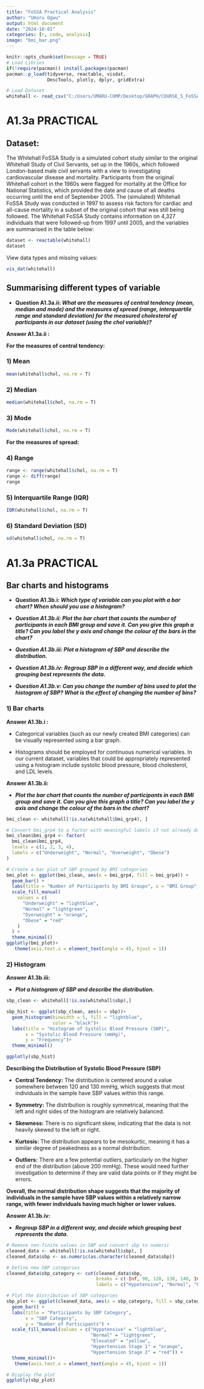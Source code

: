 ```yaml
---
title: "FoSSA Practical Analysis"
author: "Umoru Ogwu"
output: html document
date: "2024-10-01"
categories: [r, code, analysis]
image: "bmi_bar.png"
---
```


```r
knitr::opts_chunk$set(message = TRUE)
# Load Libries
if(!require(pacman)) install.packages(pacman)
pacman::p_load(tidyverse, reactable, visdat,
               DescTools, plotly, dplyr, gridExtra)

# Load Dataset
whitehall <- read_csv("C:/Users/UMARU-COMP/Desktop/GRAPH/COURSE_5_FoSSA/Datasets/Whitehall_fossa(in).csv")
```

# **A1.3a PRACTICAL**

## **Dataset:**

The Whitehall FoSSA Study is a simulated cohort study similar to the original Whitehall Study of Civil Servants, set up in the 1960s, which followed London-based male civil servants with a view to investigating cardiovascular disease and mortality. Participants from the original Whitehall cohort in the 1960s were flagged for mortality at the Office for National Statistics, which provided the date and cause of all deaths occurring until the end of September 2005. The (simulated) Whitehall FoSSA Study was conducted in 1997 to assess risk factors for cardiac and all-cause mortality in a subset of the original cohort that was still being followed. The Whitehall FoSSA Study contains information on 4,327 individuals that were followed-up from 1997 until 2005, and the variables are summarised in the table below:

```r
dataset <- reactable(whitehall)
dataset
```

View data types and missing values:

```r
vis_dat(whitehall)
```

## Summarising different types of variable

-   **Question A1.3a.ii: *What are the measures of central tendency (mean, median and mode) and the measures of spread (range, interquartile range and standard deviation) for the measured cholesterol of participants in our dataset (using the chol variable)?***

**Answer A1.3a.ii :**

**For the measures of central tendency:**

### 1) Mean

```r
mean(whitehall$chol, na.rm = T)
```

### 2) Median

```r
median(whitehall$chol, na.rm = T)
```

### 3) Mode

```r
Mode(whitehall$chol, na.rm = T)
```

**For the measures of spread:**

### 4) Range

```r
range <- range(whitehall$chol, na.rm = T)
range <- diff(range)
range
```

### 5) Interquartile Range (IQR)

```r
IQR(whitehall$chol, na.rm = T)
```

### 6) Standard Deviation (SD)

```r
sd(whitehall$chol, na.rm = T)
```

# **A1.3a PRACTICAL**

## Bar charts and histograms

-   **Question A1.3b.i: *Which type of variable can you plot with a bar chart? When should you use a histogram?***

-   ***Question A1.3b.ii: Plot the bar chart that counts the number of participants in each BMI group and save it. Can you give this graph a title? Can you label the y axis and change the colour of the bars in the chart?***

-   ***Question A1.3b.iii: Plot a histogram of SBP and describe the distribution.***

-   ***Question A1.3b.iv:*** ***Regroup SBP in a different way, and decide which grouping best represents the data.***

-   ***Question A1.3b.v: Can you change the number of bins used to plot the histogram of SBP? What is the effect of changing the number of bins?***

### 1) Bar charts

**Answer A1.3b.i :**

-   Categorical variables (such as our newly created BMI categories) can be visually represented using a bar graph.

-   Histograms should be employed for continuous numerical variables. In our current dataset, variables that could be appropriately represented using a histogram include systolic blood pressure, blood cholesterol, and LDL levels.

**Answer A1.3b.ii:**

-   ***Plot the bar chart that counts the number of participants in each BMI group and save it. Can you give this graph a title? Can you label the y axis and change the colour of the bars in the chart?***

```r
bmi_clean <- whitehall[!is.na(whitehall$bmi_grp4), ]

# Convert bmi_grp4 to a factor with meaningful labels if not already done
bmi_clean$bmi_grp4 <- factor(
  bmi_clean$bmi_grp4,
  levels = c(1, 2, 3, 4),
  labels = c("Underweight", "Normal", "Overweight", "Obese")
)

# Create a bar plot of SBP grouped by BMI categories
bmi_plot <- ggplot(bmi_clean, aes(x = bmi_grp4, fill = bmi_grp4)) +
  geom_bar() +
  labs(title = "Number of Participants by BMI Groups", x = "BMI Group", y = "Number of Participants") +
  scale_fill_manual(
    values = c(
      "Underweight" = "lightblue",
      "Normal" = "lightgreen",
      "Overweight" = "orange",
      "Obese" = "red"
    )
  ) +
  theme_minimal()
ggplotly(bmi_plot)+
   theme(axis.text.x = element_text(angle = 45, hjust = 1))
```

### 2) Histogram

**Answer A1.3b.iii:**

-   ***Plot a histogram of SBP and describe the distribution.***

```r
sbp_clean <- whitehall[!is.na(whitehall$sbp),]

sbp_hist <- ggplot(sbp_clean, aes(x = sbp))+
  geom_histogram(binwidth = 5, fill = "lightblue",
                 color = "black")+
  labs(title = "Histogram of Systolic Blood Pressure (SBP)",
       x = "Systolic Blood Pressure (mmHg)", 
       y = "Frequency")+
  theme_minimal()

ggplotly(sbp_hist)
```

**Describing the Distribution of Systolic Blood Pressure (SBP)**

-   **Central Tendency:** The distribution is centered around a value somewhere between 120 and 130 mmHg, which suggests that most individuals in the sample have SBP values within this range.

-   **Symmetry:** The distribution is roughly symmetrical, meaning that the left and right sides of the histogram are relatively balanced.

-   **Skewness:** There is no significant skew, indicating that the data is not heavily skewed to the left or right.

-   **Kurtosis:** The distribution appears to be mesokurtic, meaning it has a similar degree of peakedness as a normal distribution.

-   **Outliers:** There are a few potential outliers, particularly on the higher end of the distribution (above 200 mmHg). These would need further investigation to determine if they are valid data points or if they might be errors.

**Overall, the normal distribution shape suggests that the majority of individuals in the sample have SBP values within a relatively narrow range, with fewer individuals having much higher or lower values.**

**Answer A1.3b.iv:**

-   ***Regroup SBP in a different way, and decide which grouping best represents the data.***

```r
# Remove non-finite values in SBP and convert sbp to numeric
cleaned_data <- whitehall[!is.na(whitehall$sbp), ]
cleaned_data$sbp <- as.numeric(as.character(cleaned_data$sbp))

# Define new SBP categories
cleaned_data$sbp_category <- cut(cleaned_data$sbp,
                                 breaks = c(-Inf, 90, 120, 130, 140, Inf),
                                 labels = c("Hypotensive", "Normal", "Elevated", "Hypertension Stage 1", "Hypertension Stage 2"))

# Plot the distribution of SBP categories
sbp_plot <- ggplot(cleaned_data, aes(x = sbp_category, fill = sbp_category)) +
  geom_bar() +
  labs(title = "Participants by SBP Category",
       x = "SBP Category",
       y = "Number of Participants") +
  scale_fill_manual(values = c("Hypotensive" = "lightblue", 
                               "Normal" = "lightgreen", 
                               "Elevated" = "yellow", 
                               "Hypertension Stage 1" = "orange", 
                               "Hypertension Stage 2" = "red")) +
  theme_minimal()+
   theme(axis.text.x = element_text(angle = 45, hjust = 1))

# Display the plot
ggplotly(sbp_plot)

```
